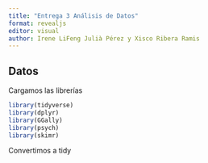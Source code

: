 ```yaml
---
title: "Entrega 3 Análisis de Datos"
format: revealjs
editor: visual
author: Irene LiFeng Julià Pérez y Xisco Ribera Ramis
---
```


## Datos

Cargamos las librerías

```r
library(tidyverse)
library(dplyr)
library(GGally)
library(psych)
library(skimr)
```

Convertimos a tidy

